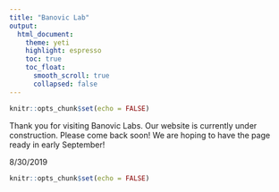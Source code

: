 ---
title: "Banovic Lab"
output: 
  html_document:
    theme: yeti
    highlight: espresso
    toc: true
    toc_float:
      smooth_scroll: true
      collapsed: false
---


```{r setup, include=FALSE}
knitr::opts_chunk$set(echo = FALSE)
```

Thank you for visiting Banovic Labs. Our website is currently under construction.  Please come back soon! We are hoping to have the page ready in early September!

8/30/2019

```{r welcome}
knitr::opts_chunk$set(echo = FALSE)
```
